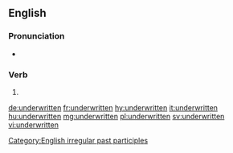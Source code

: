 ==English==

===Pronunciation===
* {{IPA|/ʌn.dɚˈɹɪt.en/|lang=en}}

===Verb===
{{head|en}}

# {{past participle of|underwrite|lang=en}}

[[Category:English irregular past participles]]

[[de:underwritten]]
[[fr:underwritten]]
[[hy:underwritten]]
[[it:underwritten]]
[[hu:underwritten]]
[[mg:underwritten]]
[[pl:underwritten]]
[[sv:underwritten]]
[[vi:underwritten]]